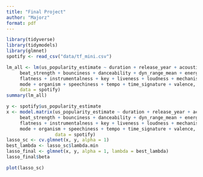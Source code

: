 ```yaml
---
title: "Final Project"
author: "Majorz"
format: pdf
---
```


```r
library(tidyverse)
library(tidymodels)
library(glmnet)
spotify <- read_csv("data/tf_mini.csv")
```

```r
lm_all <- lm(us_popularity_estimate ~ duration + release_year + acousticness + 
     beat_strength + bounciness + danceability + dyn_range_mean + energy + 
     flatness + instrumentalness + key + liveness + loudness + mechanism + 
     mode + organism + speechiness + tempo + time_signature + valence,
     data = spotify)
summary(lm_all)
```

```r
y <- spotify$us_popularity_estimate
x <- model.matrix(us_popularity_estimate ~ duration + release_year + acousticness + 
     beat_strength + bounciness + danceability + dyn_range_mean + energy + 
     flatness + instrumentalness + key + liveness + loudness + mechanism + 
     mode + organism + speechiness + tempo + time_signature + valence,
                  data = spotify)
lasso_sc <- cv.glmnet(x, y, alpha = 1)
best_lambda <- lasso_sc$lambda.min
lasso_final <- glmnet(x, y, alpha = 1, lambda = best_lambda)
lasso_final$beta
```

```r
plot(lasso_sc)
```